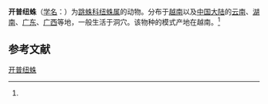 {{Speciesbox
| name = 开普纽蛛
| status = 
| status_system = 
| image = 
| genus = Telamonia
| species = caprina
| authority = (Simon, 1903)<ref name='id14897'>{{cite web| url =http://www.bioinfo.cn/db05/BjdwSpecies.php?action=view&id=14897| title =开普纽蛛| work =《中国动物物种编目数据库》| publisher =中国科学院微生物研究所| author =中国科学院动物研究所| accessdate =2009-04-28| deadurl =yes| archiveurl =https://web.archive.org/web/20160305041015/http://www.bioinfo.cn/db05/BjdwSpecies.php?action=view&id=14897| archivedate =2016-03-05}}</ref>
}}

'''开普纽蛛'''（[[学名|学名]]：{{lang|la|''Telamonia caprina''}}）为[[跳蛛科|跳蛛科]][[纽蛛属|纽蛛属]]的动物。分布于[[越南|越南]]以及[[中国大陆|中国大陆]]的[[云南|云南]]、[[湖南|湖南]]、[[广东|广东]]、[[广西|广西]]等地，一般生活于洞穴。该物种的模式产地在越南。<ref name='id14897'/>

== 参考文献 ==
{{reflist}}

{{Wikispecies|Telamonia caprina}}
{{Taxonbar|from=Q1862406}}

[[Category:纽蛛属|开普纽蛛]]


{{蜘蛛小作品}}
